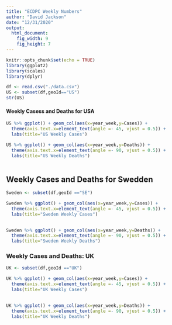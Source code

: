 ```yaml
---
title: "ECDPC Weekly Numbers"
author: "David Jackson"
date: "12/31/2020"
output: 
  html_document: 
    fig_width: 9
    fig_height: 7
---
```


```r
knitr::opts_chunk$set(echo = TRUE)
library(ggplot2)
library(scales)
library(dplyr)
```
```r
df <- read.csv("./data.csv")
US <- subset(df,geoId=="US")
str(US)
```

#### Weekly Casess and Deaths for USA

```r
US %>% ggplot() + geom_col(aes(x=year_week,y=Cases)) +
  theme(axis.text.x=element_text(angle =- 45, vjust = 0.5)) +
  labs(title="US Weekly Cases")

US %>% ggplot() + geom_col(aes(x=year_week,y=Deaths)) +
  theme(axis.text.x=element_text(angle =- 90, vjust = 0.5)) +
  labs(title="US Weekly Deaths")
  

```

## Weekly Cases and Deaths for Swedden


```r
Sweden <- subset(df,geoId =="SE")

Sweden %>% ggplot() + geom_col(aes(x=year_week,y=Cases)) +
  theme(axis.text.x=element_text(angle =- 45, vjust = 0.5)) +
  labs(title="Sweden Weekly Cases") 
  

Sweden %>% ggplot() + geom_col(aes(x=year_week,y=Deaths)) +
  theme(axis.text.x=element_text(angle =- 90, vjust = 0.5)) +
  labs(title="Sweden Weekly Deaths")
```

### Weekly Cases and Deaths: UK


```r
UK <- subset(df,geoId =="UK")

UK %>% ggplot() + geom_col(aes(x=year_week,y=Cases)) +
  theme(axis.text.x=element_text(angle =- 45, vjust = 0.5)) +
  labs(title="UK Weekly Cases") 
  

UK %>% ggplot() + geom_col(aes(x=year_week,y=Deaths)) +
  theme(axis.text.x=element_text(angle =- 90, vjust = 0.5)) +
  labs(title="UK Weekly Deaths")
```
